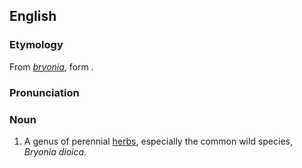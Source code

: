 ==English==
{{wikipedia}}
===Etymology===
From {{L.}} ''[[bryonia]]'', form {{AGr.}} '''{{polytonic|[[βρυωνία]]}}'''.

===Pronunciation===
{{IPA|/ˈbɹaɪəni/}}

===Noun===
{{en-noun|-}}

# A genus of perennial [[herbs]], especially the common wild species, ''Bryonia dioica''.